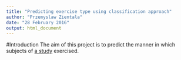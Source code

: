 ```yaml
---
title: "Predicting exercise type using classification approach"
author: "Przemyslaw Zientala"
date: "28 February 2016"
output: html_document
---
```


#Introduction
The aim of this project is to predict the manner in which subjects of [a study](http://groupware.les.inf.puc-rio.br/har) exercised. 

```r

```
